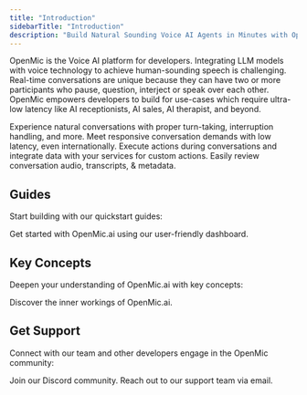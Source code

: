 ```yaml
---
title: "Introduction"
sidebarTitle: "Introduction"
description: "Build Natural Sounding Voice AI Agents in Minutes with Openmic.ai"
---
```




OpenMic is the Voice AI platform for developers.
Integrating LLM models with voice technology to achieve human-sounding speech is challenging. Real-time conversations are unique because they can have two or more participants who pause, question, interject or speak over each other.
OpenMic empowers developers to build for use-cases which require ultra-low latency like  AI receptionists, AI sales, AI therapist, and beyond.

<CardGroup cols={2}>
  <Card
    title="Engaging Conversations"
    icon="microphone"
    iconType="regular"
    color="#f25130"
  >
    Experience natural conversations with proper turn-taking, interruption handling, and more.
  </Card>
  <Card title="Realtime/Low Latency Demands" icon="timer" iconType="regular" color="#f25130">
    Meet responsive conversation demands with low latency, even internationally.
  </Card>
  <Card title="Function Calling" icon= "atom" iconType="regular"color="#f25130">
    Execute actions during conversations and integrate data with your services for custom actions.
  </Card>
  <Card title="Extracting Conversation Data" icon="book" iconType="regular" color="#f25130">
    Easily review conversation audio, transcripts, & metadata.
  </Card>
</CardGroup>



## Guides

Start building with our quickstart guides:

<CardGroup cols={2}>
  <Card
    title="Dashboard Guide"
    icon="browser"
    iconType="solid"
    color="#54a7ff"
    href="https://openmic.ai"
  >
    Get started with OpenMic.ai using our user-friendly dashboard.
  </Card>
</CardGroup>



## Key Concepts

Deepen your understanding of OpenMic.ai with key concepts:

<CardGroup cols={2}>
  <Card
    title="How OpenMic.ai Works"
    icon="gear"
    iconType="solid"
    href="/learn/platform/how-openmic-works">
    Discover the inner workings of OpenMic.ai.
  </Card>
</CardGroup>





## Get Support

Connect with our team and other developers engage in the OpenMic community:

<CardGroup cols={2}>
  <Card
    title="Join Our Slack"
    icon="slack"
    iconType="solid"
    color="#4A154B"
    href="https://discord.gg/pUFNcf2WmH"
  >
    Join our Discord community.
  </Card>
  <Card
    title="Email"
    icon="envelope"
    iconType="solid"
    color="#"
    href="mailto:support@openmic.ai"
  >
    Reach out to our support team via email.
  </Card>
</CardGroup>
